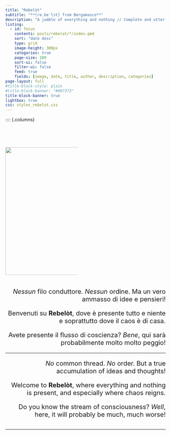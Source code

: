 ```yaml
---
title: "Rebelòt"
subtitle: "**[re.beˈlɔt] from Bergamasco**"
description: "A jumble of everything and nothing // Complete and utter chaos"
listing:
  - id: focus
    contents: posts/rebelot/*/index.qmd
    sort: "date desc"
    type: grid
    image-height: 300px
    categories: true
    page-size: 100
    sort-ui: false
    filter-ui: false
    feed: true
    fields: [image, date, title, author, description, categories]
page-layout: full
#title-block-style: plain
#title-block-banner: "#007373"
title-block-banner: true
lightbox: true
css: styles_rebelot.css
---
```


:::: {.columns}

::: {style="font-size:15pt"}
::: {.column width="45%"}
<br />

![](posts/rebelot/image.jpg){width="400"}
:::

::: {.column width="3%"}
:::

::: {.column style="text-align:right"}
*Nessun* filo conduttore. *Nessun* ordine. Ma un vero ammasso di idee e pensieri!

Benvenuti su **Rebelòt**, dove è presente tutto e niente e soprattutto dove il caos è di casa.

Avete presente il flusso di coscienza? *Bene*, qui sarà probabilmente molto molto peggio!

---

*No* common thread. *No* order. But a true accumulation of ideas and thoughts!

Welcome to **Rebelòt**, where everything and nothing is present, and especially where chaos reigns.

Do you know the stream of consciousness? *Well*, here, it will probably be much, much worse!
:::
:::

------------------------------------------------------------------------

<!-- Mastodon verification -->

<a rel="me" style="display:none" href="https://sciences.social/@stramon1um">Hidden link used to verify my account on sciences.social</a>
